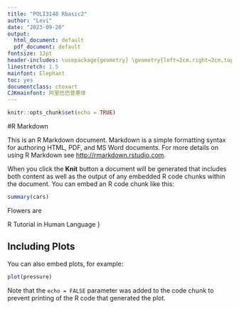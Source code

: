 ```yaml
---
title: "POLI3148 Rbasic2"
author: "Levi"
date: "2023-09-20"
output:
  html_document: default
  pdf_document: default
fontsize: 12pt
header-includes: \usepackage{geometry} \geometry{left=2cm,right=2cm,top=1cm}
linestretch: 1.5
mainfont: Elephant
toc: yes
documentclass: ctexart
CJKmainfont: 阿里巴巴普惠体
---
```


```r
knitr::opts_chunk$set(echo = TRUE)
```

#R Markdown

\setstretch{1}
\setmainfont{Arial}
\fontsize{24}{16}\selectfont

This is an R Markdown document. Markdown is a simple formatting syntax for authoring HTML, PDF, and MS Word documents. For more details on using R Markdown see <http://rmarkdown.rstudio.com>.

When you click the **Knit** button a document will be generated that includes both content as well as the output of any embedded R code chunks within the document. You can embed an R code chunk like this:

```r
summary(cars)
```

\newpage

Flowers are \textcolor{red}{beautiful}

R Tutorial in Human Language \textcolor[RGB]{180,30,60}
{helps me a lot}}

## Including Plots

You can also embed plots, for example:

```r
plot(pressure)
```

Note that the `echo = FALSE` parameter was added to the code chunk to prevent printing of the R code that generated the plot.
